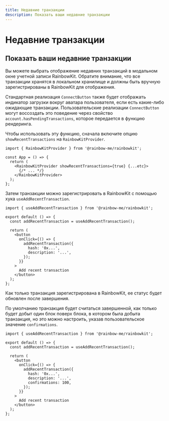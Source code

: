 ```yaml
---
title: Недавние транзакции
description: Показать ваши недавние транзакции
---
```


# Недавние транзакции

## Показать ваши недавние транзакции

Вы можете выбрать отображение недавних транзакций в модальном окне учетной записи RainbowKit. Обратите внимание, что все транзакции хранятся в локальном хранилище и должны быть вручную зарегистрированы в RainbowKit для отображения.

Стандартная реализация `ConnectButton` также будет отображать индикатор загрузки вокруг аватара пользователя, если есть какие-либо ожидающие транзакции. Пользовательские реализации `ConnectButton` могут воссоздать это поведение через свойство `account.hasPendingTransactions`, которое передается в функцию рендеринга.

Чтобы использовать эту функцию, сначала включите опцию `showRecentTransactions` на `RainbowKitProvider`.

```tsx
import { RainbowKitProvider } from '@rainbow-me/rainbowkit';

const App = () => {
  return (
    <RainbowKitProvider showRecentTransactions={true} {...etc}>
      {/* ... */}
    </RainbowKitProvider>
  );
};
```

Затем транзакции можно зарегистрировать в RainbowKit с помощью хука `useAddRecentTransaction`.

```tsx
import { useAddRecentTransaction } from '@rainbow-me/rainbowkit';

export default () => {
  const addRecentTransaction = useAddRecentTransaction();

  return (
    <button
      onClick={() => {
        addRecentTransaction({
          hash: '0x...',
          description: '...',
        });
      }}
    >
      Add recent transaction
    </button>
  );
};
```

Как только транзакция зарегистрирована в RainbowKit, ее статус будет обновлен после завершения.

По умолчанию транзакция будет считаться завершенной, как только будет добыт один блок поверх блока, в котором была добыта транзакция, но это можно настроить, указав пользовательское значение `confirmations`.

```tsx
import { useAddRecentTransaction } from '@rainbow-me/rainbowkit';

export default () => {
  const addRecentTransaction = useAddRecentTransaction();

  return (
    <button
      onClick={() => {
        addRecentTransaction({
          hash: '0x...',
          description: '...',
          confirmations: 100,
        });
      }}
    >
      Add recent transaction
    </button>
  );
};
```
